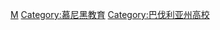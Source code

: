 {{Commonscat|Ludwig-Maximilians-Universität München}}

[[Category:德国大学|M]]
[[Category:慕尼黑教育|Category:慕尼黑教育]]
[[Category:巴伐利亚州高校|Category:巴伐利亚州高校]]
